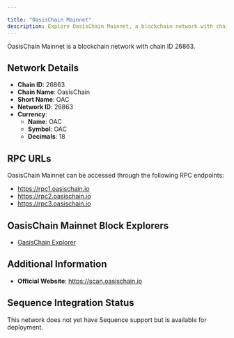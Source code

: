 ```yaml
---

title: "OasisChain Mainnet"
description: Explore OasisChain Mainnet, a blockchain network with chain ID 26863. Learn about its native currency, OAC, and how to interact with the network.
---
```




OasisChain Mainnet is a blockchain network with chain ID 26863.

## Network Details

- **Chain ID**: 26863
- **Chain Name**: OasisChain
- **Short Name**: OAC
- **Network ID**: 26863
- **Currency**: 
  - **Name**: OAC
  - **Symbol**: OAC
  - **Decimals**: 18

## RPC URLs

OasisChain Mainnet can be accessed through the following RPC endpoints:

- https://rpc1.oasischain.io
- https://rpc2.oasischain.io
- https://rpc3.oasischain.io

## OasisChain Mainnet Block Explorers

- [OasisChain Explorer](https://scan.oasischain.io)

## Additional Information

- **Official Website**: https://scan.oasischain.io

## Sequence Integration Status

This network does not yet have Sequence support but is available for deployment.
